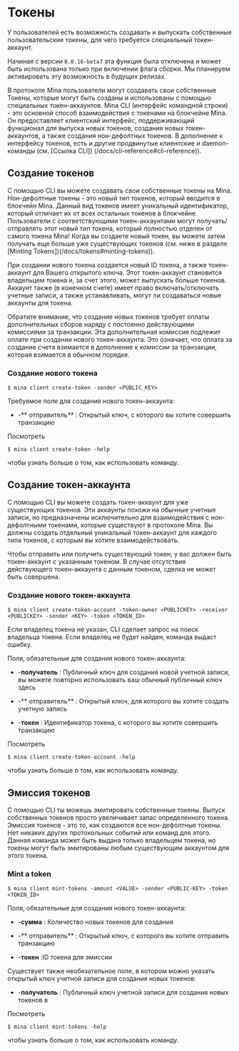
# Токены

У пользователей есть возможность создавать и выпускать собственные пользовательские токены, для чего требуется специальный токен-аккаунт.

<Alert kind="warning">

  Начиная с версии `0.0.16-beta7` эта функция была отключена и может быть использована только при включении флага сборки. Мы планируем активировать эту возможность в будущих релизах.

</Alert>

В протоколе Mina пользователи могут создавать свои собственные Токены, которые могут быть созданы и использованы с помощью специальных токен-аккаунтов. Mina CLI (интерфейс командной строки) - это основной способ взаимодействия с токенами на блокчейне Mina. Он предоставляет клиентский интерфейс, поддерживающий функционал для выпуска новых токенов, создания новых токен-аккаунтов, а также создания нон-дефолтных токенов. В дополнение к интерфейсу токенов, есть и другие продвинутые клиентские и daemon-команды (см. [Ссылка CLI]) (/docs/cli-reference#cli-reference)).

## Создание токенов

С помощью CLI вы можете создавать свои собственные токены на Mina. Нон-дефолтные токены - это новый тип токенов, который вводится в блокчейн Mina. Данный вид токенов имеет уникальный идентификатор, который отличает их от всех остальных токенов в блокчейне. Пользователи с соответствующими токен-аккаунтами могут получать/отправлять этот новый тип токена, который полностью отделен от самого токена Mina! Когда вы создаете новый токен, вы можете затем получать еще больше уже существующих токенов (см. ниже в разделе [Minting Tokens])(/docs/tokens#minting-tokens)).

При создании нового токена создается новый ID токена, а также токен-аккаунт для Вашего открытого ключа. Этот токен-аккаунт становится владельцем токена и, за счет этого, может выпускать больше токенов. Аккаунт также (в конечном счете) имеет право включать/отключать учетные записи, а также устанавливать, могут ли создаваться новые аккаунты для токена.

Обратите внимание, что создание новых токенов требует оплаты дополнительных сборов наряду с постоянно действующими комиссиями за транзакции. Эта дополнительная комиссия подлежит оплате при создании нового токен-аккаунта. Это означает, что оплата за создание счета взимается в дополнение к комиссии за транзакции, которая взимается в обычном порядке.

### Создание нового токена

```
$ mina client create-token -sender <PUBLIC_KEY>
```

<Alert>


Требуемое поле для создания нового токен-аккаунта:

- -** отправитель** : Открытый ключ, с которого вы хотите совершить транзакцию

</Alert>


Посмотреть

```
$ mina client create-token -help
```

чтобы узнать больше о том, как использовать команду.

## Создание токен-аккаунта

С помощью CLI вы можете создать токен-аккаунт для уже существующих токенов. Эти аккаунты похожи на обычные учетные записи, но предназначены исключительно для взаимодействия с нон-дефолтными токенами, которые существуют в протоколе Mina. Вы должны создать отдельный уникальный токен-аккаунт для каждого типа токенов, с которым вы хотите взаимодействовать.

<Alert kind="warning">


Чтобы отправить или получить существующий токен, у вас должен быть токен-аккаунт с указанным токеном. В случае отсутствия действующего токен-аккаунта с данным токеном, сделка не может быть совершена.

</Alert>


### Создание нового токен-аккаунта

```
$ mina client create-token-account -token-owner <PUBLICKEY> -receiver <PUBLICKEY> -sender <KEY> -token <TOKEN_ID>
```

<Alert>


Если владелец токена не указан, CLI сделает запрос на поиск владельца токена. Если владелец не будет найден, команда выдаст ошибку.

Поля, обязательные для создания нового токен-аккаунта:

- -**получатель** : Публичный ключ для создания новой учетной записи, вы можете повторно использовать ваш обычный публичный ключ здесь

- -** отправитель** : Открытый ключ, для которого вы хотите создать учетную запись

- -**токен** : Идентификатор токена, с которого вы хотите совершить транзакцию

</Alert>


Посмотреть

```
$ mina client create-token-account -help
```

чтобы узнать больше о том, как использовать команду.

## Эмиссия токенов

С помощью CLI ты можешь эмитировать собственные токены. Выпуск собственных токенов просто увеличивает запас определенного токена. Эмиссия токенов - это то, как создаются все нон-дефолтные токены. Нет никаких других протокольных событий или команд для этого. Данная команда может быть выдана только владельцем токена, но токены могут быть эмитированы любым существующим аккаунтом для этого токена.

### Mint a token

```
$ mina client mint-tokens -amount <VALUE> -sender <PUBLIC-KEY> -token <TOKEN_ID>
```

<Alert>


Поля, обязательные для создания нового токен-аккаунта:

- -**сумма** : Количество новых токенов для создания

- -** отправитель** : Открытый ключ, с которого вы хотите отправить транзакцию

- -**токен** :ID токена для эмиссии

Существует также необязательное поле, в котором можно указать открытый ключ учетной записи для создания новых токенов:

- -**получатель** : Публичный ключ учетной записи для создания новых токенов в

</Alert>


Посмотреть

```
$ mina client mint-tokens -help
```

чтобы узнать больше о том, как использовать команду.
